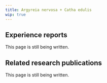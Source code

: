 ---
title: Argyreia nervosa + Catha edulis
wip: true
---

## Experience reports

This page is still being written.

## Related research publications

This page is still being written.


